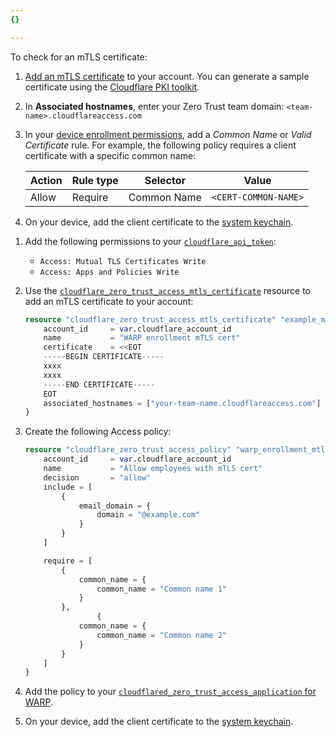 ```yaml
---
{}

---
```



To check for an mTLS certificate:

<Tabs syncKey="dashPlusAPI"> <TabItem label="Dashboard">

1. [Add an mTLS certificate](/cloudflare-one/identity/devices/access-integrations/mutual-tls-authentication/#add-mtls-authentication-to-your-access-configuration) to your account. You can generate a sample certificate using the [Cloudflare PKI toolkit](/cloudflare-one/identity/devices/access-integrations/mutual-tls-authentication/#test-mtls-using-cloudflare-pki).

2. In **Associated hostnames**, enter your Zero Trust <GlossaryTooltip term="team domain">team domain</GlossaryTooltip>: `<team-name>.cloudflareaccess.com`

3. In your [device enrollment permissions](#set-device-enrollment-permissions), add a *Common Name* or *Valid Certificate* rule. For example, the following policy requires a client certificate with a specific common name:

   | Action | Rule type | Selector    | Value                |
   | ------ | --------- | ----------- | -------------------- |
   | Allow  | Require   | Common Name | `<CERT-COMMON-NAME>` |

4. On your device, add the client certificate to the [system keychain](/cloudflare-one/identity/devices/access-integrations/mutual-tls-authentication/#test-in-the-browser).

</TabItem> <TabItem label="Terraform (v5)">

1. Add the following permissions to your [`cloudflare_api_token`](https://registry.terraform.io/providers/cloudflare/cloudflare/latest/docs/resources/api_token):
	- `Access: Mutual TLS Certificates Write`
	- `Access: Apps and Policies Write`

2. Use the [`cloudflare_zero_trust_access_mtls_certificate`](https://registry.terraform.io/providers/cloudflare/cloudflare/latest/docs/resources/zero_trust_access_mtls_certificate) resource to add an mTLS certificate to your account:

	```tf
	resource "cloudflare_zero_trust_access_mtls_certificate" "example_mtls_cert" {
		account_id     = var.cloudflare_account_id
		name           = "WARP enrollment mTLS cert"
		certificate    = <<EOT
		-----BEGIN CERTIFICATE-----
		xxxx
		xxxx
		-----END CERTIFICATE-----
		EOT
		associated_hostnames = ["your-team-name.cloudflareaccess.com"]
	}
	```

3. Create the following Access policy:

	```tf
	resource "cloudflare_zero_trust_access_policy" "warp_enrollment_mtls" {
		account_id     = var.cloudflare_account_id
		name           = "Allow employees with mTLS cert"
		decision       = "allow"
		include = [
			{
				email_domain = {
					domain = "@example.com"
				}
			}
		]

		require = [
			{
				common_name = {
					common_name = "Common name 1"
				}
			},
					{
				common_name = {
					common_name = "Common name 2"
				}
			}
		]
	}
	```

4. Add the policy to your [`cloudflared_zero_trust_access_application` for WARP](/cloudflare-one/connections/connect-devices/warp/deployment/device-enrollment/#set-device-enrollment-permissions).

5. On your device, add the client certificate to the [system keychain](/cloudflare-one/identity/devices/access-integrations/mutual-tls-authentication/#test-in-the-browser).

</TabItem> </Tabs>